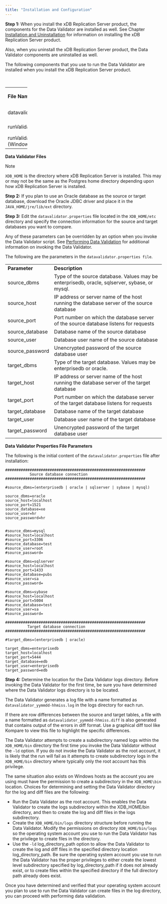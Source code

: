 ```yaml
---
title: "Installation and Configuration"
---
```


<div id="installation_and_configuratiin_datavalidator" class="registered_link"></div>


**Step 1:** When you install the xDB Replication Server product, the components for the Data Validator are installed as well. See Chapter [Installation and Uninstallation](../03_installation/#installation) for information on installing the xDB Replication Server product.

Also, when you uninstall the xDB Replication Server product, the Data Validator components are uninstalled as well.

The following components that you use to run the Data Validator are installed when you install the xDB Replication Server product.

<table style="width:14%;"><caption><strong>Data Validator Files</strong></caption><colgroup><col style="width: 4%" /><col style="width: 4%" /><col style="width: 5%" /></colgroup><tbody><tr class="odd"><td><strong>File Name</strong></td><td><blockquote><p><strong>Location</strong></p></blockquote></td><td><blockquote><p><strong>Description</strong></p></blockquote></td></tr><tr class="even"><td>datavalidator.properties</td><td><em>XDB_HOME</em>/etc</td><td>Data Validator Properties file</td></tr><tr class="odd"><td>runValidation.sh (Linux)</td><td><em>XDB_HOME</em>/bin</td><td>Data Validator execution script</td></tr><tr class="even"><td>runValidation.bat (Windows)</td><td><em>XDB_HOME</em>\bin</td><td>Data Validator execution script</td></tr></tbody></table>

**Data Validator Files**

<div class="note">

<div class="title">

Note

</div>

`XDB_HOME` is the directory where xDB Replication Server is installed. This may or may not be the same as the Postgres home directory depending upon how xDB Replication Server is installed.

</div>

**Step 2:** If you plan to use an Oracle database as the source or target database, download the Oracle JDBC driver and place it in the `JAVA_HOME/jre/lib/ext` directory.

**Step 3:** Edit the `datavalidator.properties` file located in the `XDB_HOME/etc` directory and specify the connection information for the source and target databases you want to compare.

Any of these parameters can be overridden by an option when you invoke the Data Validator script. See [Performing Data Validation](../09_data_validator/#perform_datavalidation) for additional information on invoking the Data Validator.

The following are the parameters in the `datavalidator.properties file`.

|                  |                                                                                               |
|------------------|-----------------------------------------------------------------------------------------------|
| **Parameter**    | **Description**                                                                               |
| source\_dbms     | Type of the source database. Values may be enterprisedb, oracle, sqlserver, sybase, or mysql. |
| source\_host     | IP address or server name of the host running the database server of the source database      |
| source\_port     | Port number on which the database server of the source database listens for requests          |
| source\_database | Database name of the source database                                                          |
| source\_user     | Database user name of the source database                                                     |
| source\_password | Unencrypted password of the source database user                                              |
| target\_dbms     | Type of the target database. Values may be enterprisedb or oracle.                            |
| target\_host     | IP address or server name of the host running the database server of the target database      |
| target\_port     | Port number on which the database server of the target database listens for requests          |
| target\_database | Database name of the target database                                                          |
| target\_user     | Database user name of the target database                                                     |
| target\_password | Unencrypted password of the target database user                                              |

**Data Validator Properties File Parameters**

The following is the initial content of the `datavalidator.properties` file after installation:

``` text
###############################################################
           Source database connection
###############################################################

#source_dbms=(enterprisedb | oracle | sqlserver | sybase | mysql)

source_dbms=oracle
source_host=localhost
source_port=1521
source_database=xe
source_user=hr
source_password=hr


#source_dbms=mysql
#source_host=localhost
#source_port=3306
#source_database=test
#source_user=root
#source_password=

#source_dbms=sqlserver
#source_host=localhost
#source_port=1433
#source_database=pubs
#source_user=sa
#source_password=

#source_dbms=sybase
#source_host=localhost
#source_port=5004
#source_database=test
#source_user=sa
#source_password=

###############################################################
          Target database connection                   
###############################################################

#target_dbms=(enterprisedb | oracle)

target_dbms=enterprisedb
target_host=localhost
target_port=5444
target_database=edb
target_user=enterprisedb
target_password=edb
```

**Step 4:** Determine the location for the Data Validator logs directory. Before invoking the Data Validator for the first time, be sure you have determined where the Data Validator logs directory is to be located.

The Data Validator generates a log file with a name formatted as `datavalidator_yymmdd-hhmiss.log` in the logs directory for each run.

If there are row differences between the source and target tables, a file with a name formatted as `datavalidator_yymmdd-hhmiss.diff` is also generated that contains output of the errors in diff format. Use a graphical diff tool like Kompare to view this file to highlight the specific differences.

The Data Validator attempts to create a subdirectory named logs within the `XDB_HOME/bin` directory the first time you invoke the Data Validator without the `-ld` option. If you do not invoke the Data Validator as the root account, it is likely that the run will fail as it attempts to create subdirectory logs in the `XDB_HOME/bin` directory where typically only the root account has this privilege.

The same situation also exists on Windows hosts as the account you are using must have the permission to create a subdirectory in the `XDB_HOME\bin` location. Choices for determining and setting the Data Validator directory for the log and diff files are the following:

-   Run the Data Validator as the root account. This enables the Data Validator to create the logs subdirectory within the XDB\_HOME/bin directory, and then to create the log and diff files in the logs subdirectory.
-   Create the `XDB_HOME/bin/logs` directory structure before running the Data Validator. Modify the permissions on directory `XDB_HOME/bin/logs` so the operating system account you use to run the Data Validator has the privilege to create files in the directory.
-   Use the `-ld` log\_directory\_path option to allow the Data Validator to create the log and diff files in the specified directory location log\_directory\_path. Be sure the operating system account you use to run the Data Validator has the proper privileges to either create the lowest level subdirectory specified by log\_directory\_path if it does not already exist, or to create files within the specified directory if the full directory path already does exist.

Once you have determined and verified that your operating system account you plan to use to run the Data Validator can create files in the log directory, you can proceed with performing data validation.

